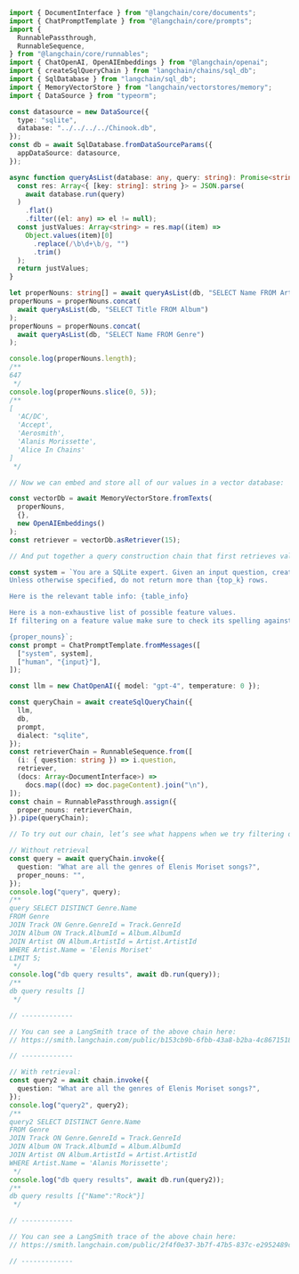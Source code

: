 ```typescript
import { DocumentInterface } from "@langchain/core/documents";
import { ChatPromptTemplate } from "@langchain/core/prompts";
import {
  RunnablePassthrough,
  RunnableSequence,
} from "@langchain/core/runnables";
import { ChatOpenAI, OpenAIEmbeddings } from "@langchain/openai";
import { createSqlQueryChain } from "langchain/chains/sql_db";
import { SqlDatabase } from "langchain/sql_db";
import { MemoryVectorStore } from "langchain/vectorstores/memory";
import { DataSource } from "typeorm";

const datasource = new DataSource({
  type: "sqlite",
  database: "../../../../Chinook.db",
});
const db = await SqlDatabase.fromDataSourceParams({
  appDataSource: datasource,
});

async function queryAsList(database: any, query: string): Promise<string[]> {
  const res: Array<{ [key: string]: string }> = JSON.parse(
    await database.run(query)
  )
    .flat()
    .filter((el: any) => el != null);
  const justValues: Array<string> = res.map((item) =>
    Object.values(item)[0]
      .replace(/\b\d+\b/g, "")
      .trim()
  );
  return justValues;
}

let properNouns: string[] = await queryAsList(db, "SELECT Name FROM Artist");
properNouns = properNouns.concat(
  await queryAsList(db, "SELECT Title FROM Album")
);
properNouns = properNouns.concat(
  await queryAsList(db, "SELECT Name FROM Genre")
);

console.log(properNouns.length);
/**
647
 */
console.log(properNouns.slice(0, 5));
/**
[
  'AC/DC',
  'Accept',
  'Aerosmith',
  'Alanis Morissette',
  'Alice In Chains'
]
 */

// Now we can embed and store all of our values in a vector database:

const vectorDb = await MemoryVectorStore.fromTexts(
  properNouns,
  {},
  new OpenAIEmbeddings()
);
const retriever = vectorDb.asRetriever(15);

// And put together a query construction chain that first retrieves values from the database and inserts them into the prompt:

const system = `You are a SQLite expert. Given an input question, create a syntactically correct SQLite query to run.
Unless otherwise specified, do not return more than {top_k} rows.

Here is the relevant table info: {table_info}

Here is a non-exhaustive list of possible feature values.
If filtering on a feature value make sure to check its spelling against this list first:

{proper_nouns}`;
const prompt = ChatPromptTemplate.fromMessages([
  ["system", system],
  ["human", "{input}"],
]);

const llm = new ChatOpenAI({ model: "gpt-4", temperature: 0 });

const queryChain = await createSqlQueryChain({
  llm,
  db,
  prompt,
  dialect: "sqlite",
});
const retrieverChain = RunnableSequence.from([
  (i: { question: string }) => i.question,
  retriever,
  (docs: Array<DocumentInterface>) =>
    docs.map((doc) => doc.pageContent).join("\n"),
]);
const chain = RunnablePassthrough.assign({
  proper_nouns: retrieverChain,
}).pipe(queryChain);

// To try out our chain, let’s see what happens when we try filtering on “elenis moriset”, a misspelling of Alanis Morissette, without and with retrieval:

// Without retrieval
const query = await queryChain.invoke({
  question: "What are all the genres of Elenis Moriset songs?",
  proper_nouns: "",
});
console.log("query", query);
/**
query SELECT DISTINCT Genre.Name
FROM Genre
JOIN Track ON Genre.GenreId = Track.GenreId
JOIN Album ON Track.AlbumId = Album.AlbumId
JOIN Artist ON Album.ArtistId = Artist.ArtistId
WHERE Artist.Name = 'Elenis Moriset'
LIMIT 5;
 */
console.log("db query results", await db.run(query));
/**
db query results []
 */

// -------------

// You can see a LangSmith trace of the above chain here:
// https://smith.langchain.com/public/b153cb9b-6fbb-43a8-b2ba-4c86715183b9/r

// -------------

// With retrieval:
const query2 = await chain.invoke({
  question: "What are all the genres of Elenis Moriset songs?",
});
console.log("query2", query2);
/**
query2 SELECT DISTINCT Genre.Name
FROM Genre
JOIN Track ON Genre.GenreId = Track.GenreId
JOIN Album ON Track.AlbumId = Album.AlbumId
JOIN Artist ON Album.ArtistId = Artist.ArtistId
WHERE Artist.Name = 'Alanis Morissette';
 */
console.log("db query results", await db.run(query2));
/**
db query results [{"Name":"Rock"}]
 */

// -------------

// You can see a LangSmith trace of the above chain here:
// https://smith.langchain.com/public/2f4f0e37-3b7f-47b5-837c-e2952489cac0/r

// -------------
```
